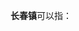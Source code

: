 '''长春镇'''可以指：
{{PRC admin/disambig|23/02/31/103/000|35/09/21/101/000|43/09/02/106/000}}
{{disambig|cat=三字中国镇名消歧义}}